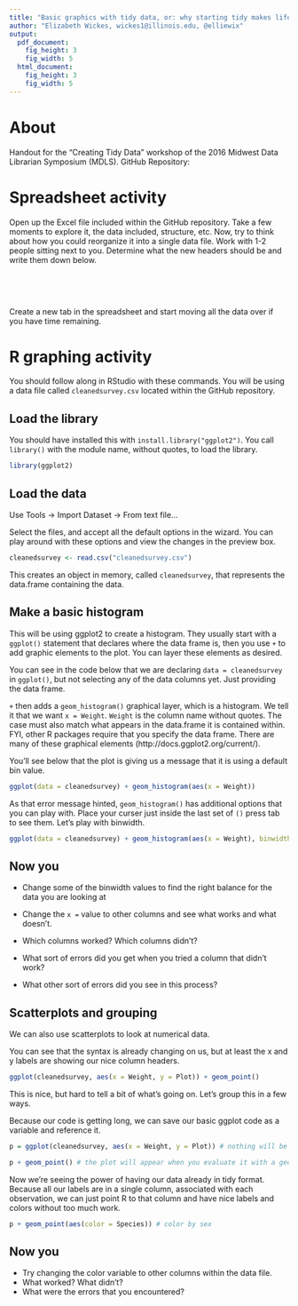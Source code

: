 ```yaml
---
title: "Basic graphics with tidy data, or: why starting tidy makes life in R palettable"
author: "Elizabeth Wickes, wickes1@illinois.edu, @elliewix"
output:
  pdf_document:
    fig_height: 3
    fig_width: 5
  html_document:
    fig_height: 3
    fig_width: 5
---
```


# About

Handout for the "Creating Tidy Data" workshop of the 2016 Midwest Data Librarian Symposium (MDLS). 
GitHub Repository: 

# Spreadsheet activity

Open up the Excel file included within the GitHub repository.  Take a few moments to explore it, the data included, structure, etc.  Now, try to think about how you could reorganize it into a single data file.  Work with 1-2 people sitting next to you.  Determine what the new headers should be and write them down below.

&nbsp;

&nbsp;


Create a new tab in the spreadsheet and start moving all the data over if you have time remaining.

# R graphing activity

You should follow along in RStudio with these commands. You will be using a data file called `cleanedsurvey.csv` located within the GitHub repository.

## Load the library

You should have installed this with `install.library("ggplot2")`.  You call `library()` with the module name, without quotes, to load the library.

```r
library(ggplot2)
```


## Load the data

Use Tools -> Import Dataset -> From text file...

Select the files, and accept all the default options in the wizard.  You can play around with these options and view the changes in the preview box.

```r
cleanedsurvey <- read.csv("cleanedsurvey.csv")
```

This creates an object in memory, called `cleanedsurvey`, that represents the data.frame containing the data.

## Make a basic histogram

This will be using ggplot2 to create a histogram.  They usually start with a `ggplot()` statement that declares where the data frame is, then you use `+` to add graphic elements to the plot. You can layer these elements as desired.

You can see in the code below that we are declaring `data = cleanedsurvey` in `ggplot()`, but not selecting any of the data columns yet.  Just providing the data frame.

`+` then adds a `geom_histogram()` graphical layer, which is a histogram.  We tell it that we want `x = Weight`. `Weight` is the column name without quotes.  The case must also match what appears in the data.frame it is contained within.  FYI, other R packages require that you specify the data frame.  There are many of these graphical elements (http://docs.ggplot2.org/current/).

You'll see below that the plot is giving us a message that it is using a default bin value.

```r
ggplot(data = cleanedsurvey) + geom_histogram(aes(x = Weight))
```

As that error message hinted, `geom_histogram()` has additional options that you can play with.  Place your curser just inside the last set of `()` press tab to see them.  Let's play with binwidth.

```r
ggplot(data = cleanedsurvey) + geom_histogram(aes(x = Weight), binwidth = 2)
```

## Now you

* Change some of the binwidth values to find the right balance for the data you are looking at
* Change the `x =` value to other columns and see what works and what doesn't.

* Which columns worked?  Which columns didn't?
* What sort of errors did you get when you tried a column that didn't work?
* What other sort of errors did you see in this process?

## Scatterplots and grouping

We can also use scatterplots to look at numerical data.

You can see that the syntax is already changing on us, but at least the x and y labels are showing our nice column headers.

```r

ggplot(cleanedsurvey, aes(x = Weight, y = Plot)) + geom_point()

```

This is nice, but hard to tell a bit of what's going on.  Let's group this in a few ways.  

Because our code is getting long, we can save our basic ggplot code as a variable and reference it.

```r

p = ggplot(cleanedsurvey, aes(x = Weight, y = Plot)) # nothing will be plotted yet

p + geom_point() # the plot will appear when you evaluate it with a geometry element

```

Now we're seeing the power of having our data already in tidy format.  Because all our labels are in a single column, associated with each observation, we can just point R to that column and have nice labels and colors without too much work.

```r

p + geom_point(aes(color = Species)) # color by sex

```

## Now you

* Try changing the color variable to other columns within the data file.
* What worked? What didn't?
* What were the errors that you encountered?
